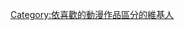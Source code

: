 {{noteTA
|1=zh-hans:宇宙刑警;zh-hk:宇宙特警;zh-tw:失落的宇宙; 
}}
[[Category:依喜歡的動漫作品區分的維基人|Category:依喜歡的動漫作品區分的維基人]]